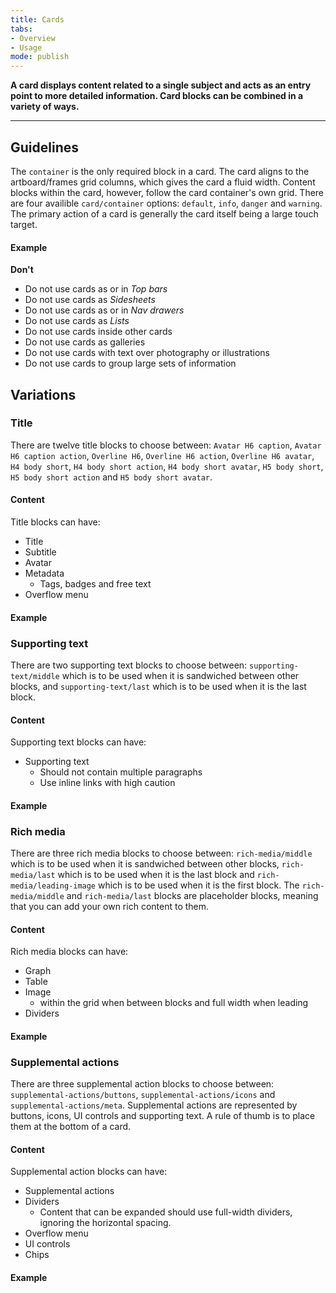 ```yaml
---
title: Cards
tabs: 
- Overview
- Usage
mode: publish
---
```


**A card displays content related to a single subject and acts as an entry point to more detailed information. Card blocks can be combined in a variety of ways.**


***


## Guidelines

The `container` is the only required block in a card. The card aligns to the artboard/frames grid columns, which gives the card a fluid width. Content blocks within the card, however, follow the card container's own grid. There are four availible `card/container` options: `default`, `info`, `danger` and `warning`. The primary action of a card is generally the card itself being a large touch target. 

#### Example
<Embed url="https://www.figma.com/file/0bGXR2sCwMVSDNyyzu5BXrO5/Desktop-UI?node-id=201%3A131" />


**Don't**
* Do not use cards as or in _Top bars_
* Do not use cards as _Sidesheets_
* Do not use cards as or in _Nav drawers_
* Do not use cards as _Lists_
* Do not use cards inside other cards
* Do not use cards as galleries
* Do not use cards with text over photography or illustrations 
* Do not use cards to group large sets of information 


## Variations


### Title

There are twelve title blocks to choose between: `Avatar H6 caption`, `Avatar H6 caption action`, `Overline H6`, `Overline H6 action`, `Overline H6 avatar`, `H4 body short`, `H4 body short action`, `H4 body short avatar`, `H5 body short`, `H5 body short action` and `H5 body short avatar`.


#### Content

Title blocks can have: 
* Title
* Subtitle
* Avatar
* Metadata
  * Tags, badges and free text
* Overflow menu

#### Example
<Embed url="https://www.figma.com/file/0bGXR2sCwMVSDNyyzu5BXrO5/Desktop-UI?node-id=214%3A764" />


### Supporting text

There are two supporting text blocks to choose between: `supporting-text/middle` which is to be used when it is sandwiched between other blocks, and `supporting-text/last` which is to be used when it is the last block. 


#### Content

Supporting text blocks can have: 
* Supporting text
  * Should not contain multiple paragraphs
  * Use inline links with high caution

#### Example
<Embed url="https://www.figma.com/file/0bGXR2sCwMVSDNyyzu5BXrO5/Desktop-UI?node-id=214%3A347" />


### Rich media

There are three rich media blocks to choose between: `rich-media/middle` which is to be used when it is sandwiched between other blocks, `rich-media/last` which is to be used when it is the last block and `rich-media/leading-image` which is to be used when it is the first block. The `rich-media/middle` and `rich-media/last` blocks are placeholder blocks, meaning that you can add your own rich content to them. 


#### Content

Rich media blocks can have: 
* Graph
* Table
* Image
  * within the grid when between blocks and full width when leading
* Dividers

#### Example
<Embed url="https://www.figma.com/file/0bGXR2sCwMVSDNyyzu5BXrO5/Desktop-UI?node-id=214%3A334" />


### Supplemental actions

There are three supplemental action blocks to choose between: `supplemental-actions/buttons`, `supplemental-actions/icons` and `supplemental-actions/meta`. Supplemental actions are represented by buttons, icons, UI controls and supporting text. A rule of thumb is to place them at the bottom of a card. 


#### Content

Supplemental action blocks can have: 
* Supplemental actions
* Dividers
  * Content that can be expanded should use full-width dividers, ignoring the horizontal spacing.
* Overflow menu
* UI controls
* Chips

#### Example
<Embed url="https://www.figma.com/file/0bGXR2sCwMVSDNyyzu5BXrO5/Desktop-UI?node-id=214%3A321" />
